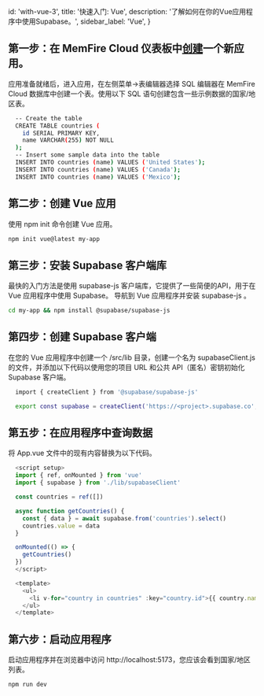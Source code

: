 
  id: 'with-vue-3',
  title: '快速入门: Vue',
  description: '了解如何在你的Vue应用程序中使用Supabase。',
  sidebar_label: 'Vue',
}



## 第一步：在 MemFire Cloud 仪表板中[创建](https://cloud.memfiredb.com/project)一个新应用。

应用准备就绪后，进入应用，在左侧菜单->表编辑器选择 SQL 编辑器在 MemFire Cloud 数据库中创建一个表。使用以下 SQL 语句创建包含一些示例数据的国家/地区表。

```bash
  -- Create the table
  CREATE TABLE countries (
    id SERIAL PRIMARY KEY,
    name VARCHAR(255) NOT NULL
  );
  -- Insert some sample data into the table
  INSERT INTO countries (name) VALUES ('United States');
  INSERT INTO countries (name) VALUES ('Canada');
  INSERT INTO countries (name) VALUES ('Mexico');
```


## 第二步：创建 Vue 应用

使用 npm init 命令创建 Vue 应用。

```bash
npm init vue@latest my-app
```

## 第三步：安装 Supabase 客户端库

最快的入门方法是使用 supabase-js 客户端库，它提供了一些简便的API，用于在 Vue 应用程序中使用 Supabase。
导航到 Vue 应用程序并安装 supabase-js 。

```bash
cd my-app && npm install @supabase/supabase-js
```


## 第四步：创建 Supabase 客户端

在您的 Vue 应用程序中创建一个 /src/lib 目录，创建一个名为 supabaseClient.js 的文件，并添加以下代码以使用您的项目 URL 和公共 API（匿名）密钥初始化 Supabase 客户端。

```bash
  import { createClient } from '@supabase/supabase-js'

  export const supabase = createClient('https://<project>.supabase.co', '<your-anon-key>')
```


## 第五步：在应用程序中查询数据

将 App.vue 文件中的现有内容替换为以下代码。

```js
  <script setup>
  import { ref, onMounted } from 'vue'
  import { supabase } from './lib/supabaseClient'

  const countries = ref([])

  async function getCountries() {
    const { data } = await supabase.from('countries').select()
    countries.value = data
  }

  onMounted(() => {
    getCountries()
  })
  </script>

  <template>
    <ul>
      <li v-for="country in countries" :key="country.id">{{ country.name }}</li>
    </ul>
  </template>
```
## 第六步：启动应用程序

启动应用程序并在浏览器中访问 http://localhost:5173，您应该会看到国家/地区列表。

```bash
npm run dev
```




